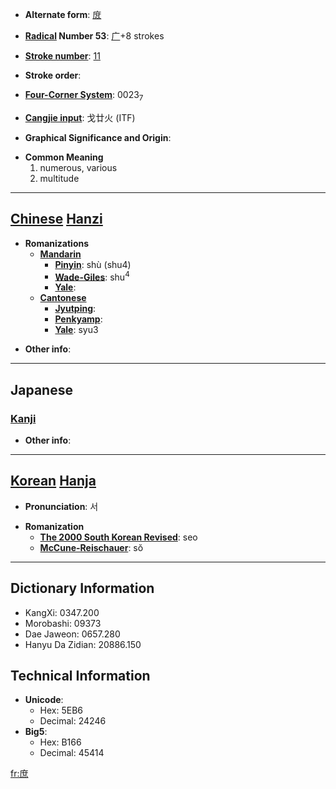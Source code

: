 * '''Alternate form''': [[庻]]

* '''[[Wiktionary:Chinese radical index| Radical]] Number 53''': [[Wiktionary:Chinese radical index 广|广]]+8 strokes

* '''[[Wiktionary:Chinese total strokes index|Stroke number]]''': [[Wiktionary:Chinese total strokes index 11|11]]

* '''Stroke order''': 

* '''[[Wiktionary:Chinese four corner index|Four-Corner System]]''': 0023<sub>7</sub>

* '''[[Wiktionary:Chinese Cangjie index|Cangjie input]]''': 戈廿火 (ITF)

* '''Graphical Significance and Origin''': 

* '''Common Meaning'''
*#numerous, various
*# multitude


----

== [[Chinese]] [[Hanzi]] ==

* '''Romanizations'''
** '''[[Mandarin]]'''
*** '''[[Pinyin]]''': shù (shu4)
*** '''[[Wade-Giles]]''': shu<sup>4</sup>
*** '''[[Yale]]''': 
** '''[[Cantonese]]'''
*** '''[[Jyutping]]''':
*** '''[[Penkyamp]]''': 
*** '''[[Yale]]''': syu3

* '''Other info''': 

----

==Japanese==
===[[Kanji]]===
{{kanji|on readings=[[しょ]] (sho)|kun readings=[[もろもろ]] (moromoro), [[こいねがう]] (koinegau), [[ちかい]] (chikai)}}

* '''Other info''':  

----

== [[Korean]] [[Hanja]] ==

* '''Pronunciation''': 서

* '''Romanization'''
** '''[[The 2000 South Korean Revised Romanization|The 2000 South Korean Revised]]''': seo
** '''[[McCune-Reischauer]]''': sŏ

----

== Dictionary Information ==

* KangXi: 0347.200
* Morobashi: 09373
* Dae Jaweon: 0657.280
* Hanyu Da Zidian: 20886.150

== Technical Information ==

* '''Unicode''':
** Hex: 5EB6
** Decimal: 24246
* '''Big5''':
** Hex: B166
** Decimal: 45414

[[fr:庶]]